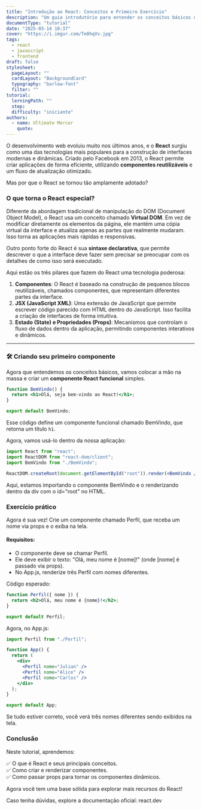 ```yaml
---
title: "Introdução ao React: Conceitos e Primeiro Exercício"
description: "Um guia introdutório para entender os conceitos básicos do React e criar seu primeiro componente."
documentType: "tutorial"
date: "2025-03-14 10:37"
cover: "https://i.imgur.com/Te8hqVv.jpg"
tags:
  - react
  - javascript
  - frontend
draft: false
stylesheet:
  pageLayout: ""
  cardLayout: "BackgroundCard"
  typography: "barlow-font"
  filter: ""
tutorial:
  lerningPath: ""
  step:
  difficulty: "iniciante"
authors:
  - name: Ultimate Mercer
    quote:
---
```


O desenvolvimento web evoluiu muito nos últimos anos, e o **React** surgiu como uma das tecnologias mais populares para a construção de interfaces modernas e dinâmicas. Criado pelo Facebook em 2013, o React permite criar aplicações de forma eficiente, utilizando **componentes reutilizáveis** e um fluxo de atualização otimizado.

Mas por que o React se tornou tão amplamente adotado?

### O que torna o React especial?

Diferente da abordagem tradicional de manipulação do DOM (Document Object Model), o React usa um conceito chamado **Virtual DOM**. Em vez de modificar diretamente os elementos da página, ele mantém uma cópia virtual da interface e atualiza apenas as partes que realmente mudaram. Isso torna as aplicações mais rápidas e responsivas.

Outro ponto forte do React é sua **sintaxe declarativa**, que permite descrever o que a interface deve fazer sem precisar se preocupar com os detalhes de como isso será executado.

Aqui estão os três pilares que fazem do React uma tecnologia poderosa:

1. **Componentes**: O React é baseado na construção de pequenos blocos reutilizáveis, chamados componentes, que representam diferentes partes da interface.
2. **JSX (JavaScript XML)**: Uma extensão de JavaScript que permite escrever código parecido com HTML dentro do JavaScript. Isso facilita a criação de interfaces de forma intuitiva.
3. **Estado (State) e Propriedades (Props)**: Mecanismos que controlam o fluxo de dados dentro da aplicação, permitindo componentes interativos e dinâmicos.

---

### 🛠️ Criando seu primeiro componente

Agora que entendemos os conceitos básicos, vamos colocar a mão na massa e criar um **componente React funcional** simples.

```jsx
function BemVindo() {
  return <h1>Olá, seja bem-vindo ao React!</h1>;
}

export default BemVindo;
```

Esse código define um componente funcional chamado BemVindo, que retorna um título <code>h1</code>.

Agora, vamos usá-lo dentro da nossa aplicação:

```jsx
import React from "react";
import ReactDOM from "react-dom/client";
import BemVindo from "./BemVindo";

ReactDOM.createRoot(document.getElementById("root")).render(<BemVindo />);
```

Aqui, estamos importando o componente BemVindo e o renderizando dentro da div com o id="root" no HTML.

<TutorialFrame title="Tutorial">

### Exercício prático

Agora é sua vez! Crie um componente chamado Perfil, que receba um nome via props e o exiba na tela.

#### Requisitos:

- O componente deve se chamar Perfil.
- Ele deve exibir o texto: "Olá, meu nome é [nome]!" (onde [nome] é passado via props).
- No App.js, renderize três Perfil com nomes diferentes.

Código esperado:

```jsx
function Perfil({ nome }) {
  return <h2>Olá, meu nome é {nome}!</h2>;
}

export default Perfil;
```

Agora, no App.js:

```jsx
import Perfil from "./Perfil";

function App() {
  return (
    <div>
      <Perfil nome="Julian" />
      <Perfil nome="Alice" />
      <Perfil nome="Carlos" />
    </div>
  );
}

export default App;
```

Se tudo estiver correto, você verá três nomes diferentes sendo exibidos na tela.

</TutorialFrame>

### **Conclusão**

Neste tutorial, aprendemos:

✅ O que é React e seus principais conceitos.  
✅ Como criar e renderizar componentes.  
✅ Como passar props para tornar os componentes dinâmicos.

Agora você tem uma base sólida para explorar mais recursos do React!

Caso tenha dúvidas, explore a documentação oficial: react.dev
